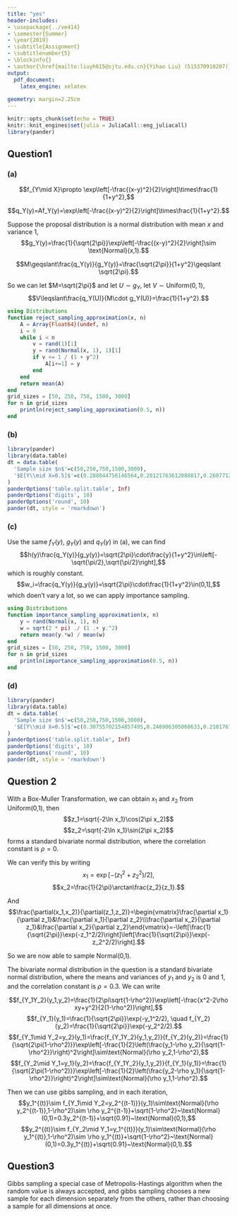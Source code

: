 ```yaml
---
title: "yes"
header-includes:
- \usepackage{../ve414}
- \semester{Summer}
- \year{2019}
- \subtitle{Assignment}
- \subtitlenumber{5}
- \blockinfo{}
- \author{\href{mailto:liuyh615@sjtu.edu.cn}{Yihao Liu} (515370910207)}
output:
  pdf_document:
    latex_engine: xelatex
    
geometry: margin=2.25cm
---
```


```r
knitr::opts_chunk$set(echo = TRUE)
knitr::knit_engines$set(julia = JuliaCall::eng_juliacall)
library(pander)
```

## Question1

### (a)

$$f_{Y\mid X}\propto \exp\left[-\frac{(x-y)^2}{2}\right]\times\frac{1}{1+y^2},$$

$$q_Y(y)=Af_Y(y)=\exp\left[-\frac{(x-y)^2}{2}\right]\times\frac{1}{1+y^2}.$$

Suppose the proposal distribution is a normal distribution with mean $x$ and variance 1,
$$g_Y(y)=\frac{1}{\sqrt{2\pi}}\exp\left[-\frac{(x-y)^2}{2}\right]\sim \text{Normal}(x,1).$$

$$M\geqslant\frac{q_Y(y)}{g_Y(y)}=\frac{\sqrt{2\pi}}{1+y^2}\geqslant \sqrt{2\pi}.$$

So we can let $M=\sqrt{2\pi}$ and let $U\sim g_Y$, let $V\sim\text{Uniform}(0,1)$, 
$$V\leqslant\frac{q_Y(U)}{M\cdot g_Y(U)}=\frac{1}{1+y^2}.$$

```julia
using Distributions
function reject_sampling_approximation(x, n)
    A = Array{Float64}(undef, n)
    i = 0
    while i < n
        v = rand(1)[1]
        y = rand(Normal(x, 1), 1)[1]
        if v <= 1 / (1 + y^2)
            A[i+=1] = y
        end
    end
    return mean(A)
end
grid_sizes = [50, 250, 750, 1500, 3000]
for n in grid_sizes
    println(reject_sampling_approximation(0.5, n))
end
```

### (b)

```r
library(pander)
library(data.table)
dt = data.table(
  'Sample size $n$'=c(50,250,750,1500,3000),
  '$E[Y\\mid X=0.5]$'=c(0.288044756146564,0.28121763612888817,0.26077123869587393,0.23714601790367654,0.2757286397220298)
)
panderOptions('table.split.table', Inf)
panderOptions('digits', 10)
panderOptions('round', 10)
pander(dt, style = 'rmarkdown')
```

### (c)

Use the same $f_Y(y)$, $g_Y(y)$ and $q_Y(y)$ in (a), we can find
$$h(y)\frac{q_Y(y)}{g_y(y)}=\sqrt{2\pi}\cdot\frac{y}{1+y^2}\in\left[-\sqrt{\pi/2},\sqrt{\pi/2}\right],$$
which is roughly constant.
$$w_i=\frac{q_Y(y)}{g_y(y)}=\sqrt{2\pi}\cdot\frac{1}{1+y^2}\in(0,1],$$
which doen't vary a lot, so we can apply importance sampling.

```julia
using Distributions
function importance_sampling_approximation(x, n)
    y = rand(Normal(x, 1), n)
    w = sqrt(2 * pi) ./ (1 .+ y.^2)
    return mean(y.*w) / mean(w)
end
grid_sizes = [50, 250, 750, 1500, 3000]
for n in grid_sizes
    println(importance_sampling_approximation(0.5, n))
end
```

### (d)

```r
library(pander)
library(data.table)
dt = data.table(
  'Sample size $n$'=c(50,250,750,1500,3000),
  '$E[Y\\mid X=0.5]$'=c(0.30755702154857495,0.246906305068633,0.21017676233582003,0.2751099611217572,0.28318149311742574)
)
panderOptions('table.split.table', Inf)
panderOptions('digits', 10)
panderOptions('round', 10)
pander(dt, style = 'rmarkdown')
```

## Question 2

With a Box-Muller Transformation, we can obtain $x_1$ and $x_2$ from Uniform(0,1), then
$$z_1=\sqrt{-2\ln x_1}\cos(2\pi x_2)$$
$$z_2=\sqrt{-2\ln x_1}\sin(2\pi x_2)$$
forms a standard bivariate normal distribution, where the correlation constant is $\rho=0$.

We can verify this by writing
$$x_1=\exp\left[{-(z_1^2+z_2^2)/2}\right],$$
$$x_2=\frac{1}{2\pi}\arctan\frac{z_2}{z_1}.$$

And 
$$\frac{\partial(x_1,x_2)}{\partial(z_1,z_2)}=\begin{vmatrix}\frac{\partial x_1}{\partial z_1}&\frac{\partial x_1}{\partial z_2}\\\frac{\partial x_2}{\partial z_1}&\frac{\partial x_2}{\partial z_2}\end{vmatrix}=-\left[\frac{1}{\sqrt{2\pi}}\exp(-z_1^2/2)\right]\left[\frac{1}{\sqrt{2\pi}}\exp(-z_2^2/2)\right].$$

So we are now able to sample Normal(0,1).

The bivariate normal distribution in the question is a standard bivariate normal distribution, where the means and variances of $y_1$ and $y_2$ is 0 and 1, and the correlation constant is $\rho=0.3$. We can write

$$f_{Y_1Y_2}(y_1,y_2)=\frac{1}{2\pi\sqrt{1-\rho^2}}\exp\left[-\frac{x^2-2\rho xy+y^2}{2(1-\rho^2)}\right],$$
$$f_{Y_1}(y_1)=\frac{1}{\sqrt{2\pi}}\exp(-y_1^2/2), \quad f_{Y_2}(y_2)=\frac{1}{\sqrt{2\pi}}\exp(-y_2^2/2).$$
$$f_{Y_1\mid Y_2=y_2}(y_1)=\frac{f_{Y_1Y_2}(y_1,y_2)}{f_{Y_2}(y_2)}=\frac{1}{\sqrt{2\pi(1-\rho^2)}}\exp\left[-\frac{1}{2}\left(\frac{y_1-\rho y_2}{\sqrt{1-\rho^2}}\right)^2\right]\sim\text{Normal}(\rho y_2,1-\rho^2),$$
$$f_{Y_2\mid Y_1=y_1}(y_2)=\frac{f_{Y_1Y_2}(y_1,y_2)}{f_{Y_1}(y_1)}=\frac{1}{\sqrt{2\pi(1-\rho^2)}}\exp\left[-\frac{1}{2}\left(\frac{y_2-\rho y_1}{\sqrt{1-\rho^2}}\right)^2\right]\sim\text{Normal}(\rho y_1,1-\rho^2).$$

Then we can use gibbs sampling, and in each iteration,
$$y_1^{(t)}\sim f_{Y_1\mid Y_2=y_2^{(t-1)}}(y_1)\sim\text{Normal}(\rho y_2^{(t-1)},1-\rho^2)\sim \rho y_2^{(t-1)}+\sqrt{1-\rho^2}~\text{Normal}(0,1)=0.3y_2^{(t-1)}+\sqrt{0.91}~\text{Normal}(0,1),$$
$$y_2^{(t)}\sim f_{Y_2\mid Y_1=y_1^{(t)}}(y_1)\sim\text{Normal}(\rho y_1^{(t)},1-\rho^2)\sim \rho y_1^{(t)}+\sqrt{1-\rho^2}~\text{Normal}(0,1)=0.3y_1^{(t)}+\sqrt{0.91}~\text{Normal}(0,1).$$

## Question3

Gibbs sampling a special case of Metropolis-Hastings algorithm when the random value is always accepted, and gibbs sampling chooses a new sample for each dimension separately from the others, rather than choosing a sample for all dimensions at once. 



